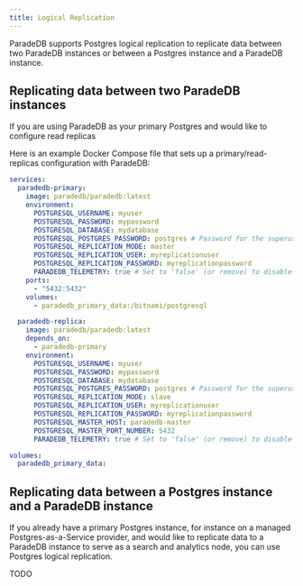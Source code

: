 ```yaml
---
title: Logical Replication
---
```


ParadeDB supports Postgres logical replication to replicate data between two ParadeDB instances or between a Postgres instance and a ParadeDB instance.

## Replicating data between two ParadeDB instances

If you are using ParadeDB as your primary Postgres and would like to configure read replicas

Here is an example Docker Compose file that sets up a primary/read-replicas configuration with ParadeDB:

```yaml
services:
  paradedb-primary:
    image: paradedb/paradedb:latest
    environment:
      POSTGRESQL_USERNAME: myuser
      POSTGRESQL_PASSWORD: mypassword
      POSTGRESQL_DATABASE: mydatabase
      POSTGRESQL_POSTGRES_PASSWORD: postgres # Password for the superuser, required to install ParadeDB extensions
      POSTGRESQL_REPLICATION_MODE: master
      POSTGRESQL_REPLICATION_USER: myreplicationuser
      POSTGRESQL_REPLICATION_PASSWORD: myreplicationpassword
      PARADEDB_TELEMETRY: true # Set to 'false' (or remove) to disable anonymous telemetry
    ports:
      - "5432:5432"
    volumes:
      - paradedb_primary_data:/bitnami/postgresql

  paradedb-replica:
    image: paradedb/paradedb:latest
    depends_on:
      - paradedb-primary
    environment:
      POSTGRESQL_USERNAME: myuser
      POSTGRESQL_PASSWORD: mypassword
      POSTGRESQL_DATABASE: mydatabase
      POSTGRESQL_POSTGRES_PASSWORD: postgres # Password for the superuser, required to install ParadeDB extensions
      POSTGRESQL_REPLICATION_MODE: slave
      POSTGRESQL_REPLICATION_USER: myreplicationuser
      POSTGRESQL_REPLICATION_PASSWORD: myreplicationpassword
      POSTGRESQL_MASTER_HOST: paradedb-master
      POSTGRESQL_MASTER_PORT_NUMBER: 5432
      PARADEDB_TELEMETRY: true # Set to 'false' (or remove) to disable anonymous telemetry

volumes:
  paradedb_primary_data:
```

## Replicating data between a Postgres instance and a ParadeDB instance

If you already have a primary Postgres instance, for instance on a managed Postgres-as-a-Service provider, and would like
to replicate data to a ParadeDB instance to serve as a search and analytics node, you can use Postgres logical replication.

TODO
